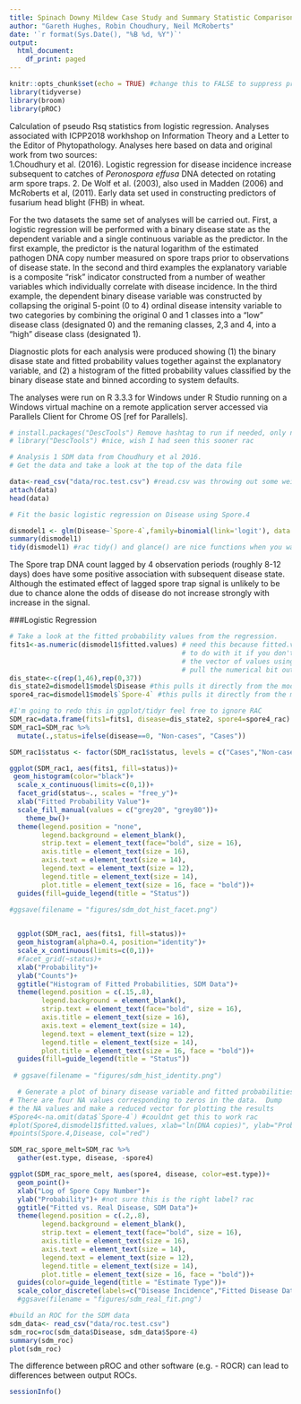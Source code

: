---
title: Spinach Downy Mildew Case Study and Summary Statistic Comparisons
author: "Gareth Hughes, Robin Choudhury, Neil McRoberts"
date: '`r format(Sys.Date(), "%B %d, %Y")`'
output:
  html_document:
    df_print: paged
---

```{r setup, include=T}
knitr::opts_chunk$set(echo = TRUE) #change this to FALSE to suppress printing the code
library(tidyverse)
library(broom)
library(pROC)
```

Calculation of pseudo Rsq statistics from logistic regression. Analyses associated with ICPP2018 workhshop on Information Theory and a Letter to the Editor of Phytopathology. Analyses here based on data and original work from two sources:  
1.Choudhury et al. (2016). Logistic regression for disease incidence increase subsequent to catches of *Peronospora effusa* DNA detected on rotating arm spore traps.
2. De Wolf et al. (2003), also used in Madden (2006) and McRoberts et al, (2011).  Early data set used in constructing predictors of fusarium head blight (FHB) in wheat.


For the two datasets the same set of analyses will be carried out. First, a logistic regression will be performed with a binary disease state as the dependent variable and a single continuous variable as the predictor.  In the first example, the predictor is the natural logarithm of the estimated pathogen DNA copy number measured on spore traps prior to observations of disease state.  In the second and third examples the explanatory variable is a composite "risk" indicator constructed from a number of weather variables which individually correlate with disease incidence.  In the third example, the dependent binary disease variable was constructed by collapsing the original 5-point (0 to 4) ordinal disease intensity variable to two categories by combining the original 0 and 1 classes into a "low" disease class (designated 0) and the remaning classes, 2,3 and 4, into a "high" disease class (designated 1).


Diagnostic plots for each analysis were produced showing (1) the binary disase state and fitted probability values together against the explanatory variable, and (2) a histogram of the fitted probability values classified by the binary disease state and binned according to system defaults.


The analyses were run on R 3.3.3 for Windows under R Studio running on a Windows virtual machine on a remote application server accessed via Parallels Client for Chrome OS [ref for Parallels].  


```{r}
# install.packages("DescTools") Remove hashtag to run if needed, only need to run this once
# library("DescTools") #nice, wish I had seen this sooner rac

# Analysis 1 SDM data from Choudhury et al 2016.
# Get the data and take a look at the top of the data file

data<-read_csv("data/roc.test.csv") #read.csv was throwing out some weird errors for me, so im using read_csv from the readr package contained within tidyverse
attach(data)
head(data)

# Fit the basic logistic regression on Disease using Spore.4

dismodel1 <- glm(Disease~`Spore-4`,family=binomial(link='logit'), data = data) #I needed to put tics (`) around Spore-4 because when i loaded it with read_csv it read it as 'Spore-4', not 'Spore.4' rac
summary(dismodel1)
tidy(dismodel1) #rac tidy() and glance() are nice functions when you want to look at cleaner output
```


The Spore trap DNA count lagged by 4 observation periods (roughly 8-12 days) does have some positive association with subsequent disease state.  Although the estimated effect of lagged spore trap signal is unlikely to be due to chance alone the odds of disease do not increase strongly with increase in the signal.  


###Logistic Regression



```{r}
# Take a look at the fitted probability values from the regression.
fits1<-as.numeric(dismodel1$fitted.values) # need this because fitted.values is a list and while hist understands what
                                           # to do with it if you don't monkey about with it, asking it to sub-divide
                                           # the vector of values using the logical == confuses it, so we have to 
                                           # pull the numerical bit out of the list.
dis_state<-c(rep(1,46),rep(0,37))
dis_state2=dismodel1$model$Disease #this pulls it directly from the model rac
spore4_rac=dismodel1$model$`Spore-4` #this pulls it directly from the model rac

#I'm going to redo this in ggplot/tidyr feel free to ignore RAC
SDM_rac=data.frame(fits1=fits1, disease=dis_state2, spore4=spore4_rac)
SDM_rac1=SDM_rac %>%
  mutate(.,status=ifelse(disease==0, "Non-cases", "Cases"))

SDM_rac1$status <- factor(SDM_rac1$status, levels = c("Cases","Non-cases"))

ggplot(SDM_rac1, aes(fits1, fill=status))+
 geom_histogram(color="black")+
  scale_x_continuous(limits=c(0,1))+
  facet_grid(status~., scales = "free_y")+ 
  xlab("Fitted Probability Value")+
  scale_fill_manual(values = c("grey20", "grey80"))+
    theme_bw()+
  theme(legend.position = "none",
        legend.background = element_blank(),
        strip.text = element_text(face="bold", size = 16),
        axis.title = element_text(size = 16),
        axis.text = element_text(size = 14),
        legend.text = element_text(size = 12),
        legend.title = element_text(size = 14),
        plot.title = element_text(size = 16, face = "bold"))+
  guides(fill=guide_legend(title = "Status"))
 
#ggsave(filename = "figures/sdm_dot_hist_facet.png")


  ggplot(SDM_rac1, aes(fits1, fill=status))+
  geom_histogram(alpha=0.4, position="identity")+
  scale_x_continuous(limits=c(0,1))+
  #facet_grid(~status)+ 
  xlab("Probability")+
  ylab("Counts")+
  ggtitle("Histogram of Fitted Probabilities, SDM Data")+
  theme(legend.position = c(.15,.8),
        legend.background = element_blank(),
        strip.text = element_text(face="bold", size = 16),
        axis.title = element_text(size = 16),
        axis.text = element_text(size = 14),
        legend.text = element_text(size = 12),
        legend.title = element_text(size = 14),
        plot.title = element_text(size = 16, face = "bold"))+
  guides(fill=guide_legend(title = "Status"))
  
 # ggsave(filename = "figures/sdm_hist_identity.png")
```

```{r}
  # Generate a plot of binary disease variable and fitted probabilities
# There are four NA values corresponding to zeros in the data.  Dump
# the NA values and make a reduced vector for plotting the results
#Spore4<-na.omit(data$`Spore-4`) #couldnt get this to work rac
#plot(Spore4,dismodel1$fitted.values, xlab="ln(DNA copies)", ylab="Probability", col="dark blue",ylim=c(0,1))
#points(Spore.4,Disease, col="red")

SDM_rac_spore_melt=SDM_rac %>%
  gather(est.type, disease, -spore4)

ggplot(SDM_rac_spore_melt, aes(spore4, disease, color=est.type))+
  geom_point()+
  xlab("Log of Spore Copy Number")+
  ylab("Probability")+ #not sure this is the right label? rac
  ggtitle("Fitted vs. Real Disease, SDM Data")+
  theme(legend.position = c(.2,.8),
        legend.background = element_blank(),
        strip.text = element_text(face="bold", size = 16),
        axis.title = element_text(size = 16),
        axis.text = element_text(size = 14),
        legend.text = element_text(size = 12),
        legend.title = element_text(size = 14),
        plot.title = element_text(size = 16, face = "bold"))+
  guides(color=guide_legend(title = "Estimate Type"))+
  scale_color_discrete(labels=c("Disease Incidence","Fitted Disease Data"))
  #ggsave(filename = "figures/sdm_real_fit.png")


```

```{r}
#build an ROC for the SDM data
sdm_data<- read_csv("data/roc.test.csv")
sdm_roc=roc(sdm_data$Disease, sdm_data$Spore-4)
summary(sdm_roc)
plot(sdm_roc)
```

The difference between pROC and other software (e.g. - ROCR) can lead to differences between output ROCs.


```{r}
sessionInfo()
```


